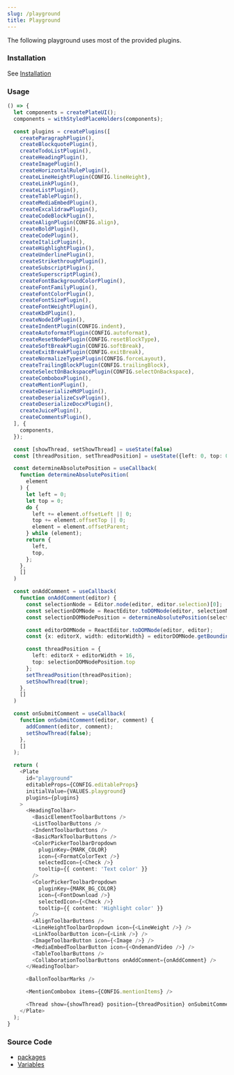 ```yaml
---
slug: /playground
title: Playground
---
```


The following playground uses most of the provided plugins.

### Installation

See [Installation](/docs/installation)

### Usage

```ts live
() => {
  let components = createPlateUI();
  components = withStyledPlaceHolders(components);

  const plugins = createPlugins([
    createParagraphPlugin(),
    createBlockquotePlugin(),
    createTodoListPlugin(),
    createHeadingPlugin(),
    createImagePlugin(),
    createHorizontalRulePlugin(),
    createLineHeightPlugin(CONFIG.lineHeight),
    createLinkPlugin(),
    createListPlugin(),
    createTablePlugin(),
    createMediaEmbedPlugin(),
    createExcalidrawPlugin(),
    createCodeBlockPlugin(),
    createAlignPlugin(CONFIG.align),
    createBoldPlugin(),
    createCodePlugin(),
    createItalicPlugin(),
    createHighlightPlugin(),
    createUnderlinePlugin(),
    createStrikethroughPlugin(),
    createSubscriptPlugin(),
    createSuperscriptPlugin(),
    createFontBackgroundColorPlugin(),
    createFontFamilyPlugin(),
    createFontColorPlugin(),
    createFontSizePlugin(),
    createFontWeightPlugin(),
    createKbdPlugin(),
    createNodeIdPlugin(),
    createIndentPlugin(CONFIG.indent),
    createAutoformatPlugin(CONFIG.autoformat),
    createResetNodePlugin(CONFIG.resetBlockType),
    createSoftBreakPlugin(CONFIG.softBreak),
    createExitBreakPlugin(CONFIG.exitBreak),
    createNormalizeTypesPlugin(CONFIG.forceLayout),
    createTrailingBlockPlugin(CONFIG.trailingBlock),
    createSelectOnBackspacePlugin(CONFIG.selectOnBackspace),
    createComboboxPlugin(),
    createMentionPlugin(),
    createDeserializeMdPlugin(),
    createDeserializeCsvPlugin(),
    createDeserializeDocxPlugin(),
    createJuicePlugin(),
    createCommentsPlugin(),
  ], {
    components,
  });

  const [showThread, setShowThread] = useState(false)
  const [threadPosition, setThreadPosition] = useState({left: 0, top: 0})

  const determineAbsolutePosition = useCallback(
    function determineAbsolutePosition(
      element
    ) {
      let left = 0;
      let top = 0;
      do {
        left += element.offsetLeft || 0;
        top += element.offsetTop || 0;
        element = element.offsetParent;
      } while (element);
      return {
        left,
        top,
      };
    },
    []
  )

  const onAddComment = useCallback(
    function onAddComment(editor) {
      const selectionNode = Editor.node(editor, editor.selection)[0];
      const selectionDOMNode = ReactEditor.toDOMNode(editor, selectionNode);
      const selectionDOMNodePosition = determineAbsolutePosition(selectionDOMNode);

      const editorDOMNode = ReactEditor.toDOMNode(editor, editor);
      const {x: editorX, width: editorWidth} = editorDOMNode.getBoundingClientRect();

      const threadPosition = {
        left: editorX + editorWidth + 16,
        top: selectionDOMNodePosition.top
      };
      setThreadPosition(threadPosition);
      setShowThread(true);
    },
    []
  )

  const onSubmitComment = useCallback(
    function onSubmitComment(editor, comment) {
      addComment(editor, comment);
      setShowThread(false);
    },
    []
  );

  return (
    <Plate
      id="playground"
      editableProps={CONFIG.editableProps}
      initialValue={VALUES.playground}
      plugins={plugins}
    >
      <HeadingToolbar>
        <BasicElementToolbarButtons />
        <ListToolbarButtons />
        <IndentToolbarButtons />
        <BasicMarkToolbarButtons />
        <ColorPickerToolbarDropdown
          pluginKey={MARK_COLOR}
          icon={<FormatColorText />}
          selectedIcon={<Check />}
          tooltip={{ content: 'Text color' }}
        />
        <ColorPickerToolbarDropdown
          pluginKey={MARK_BG_COLOR}
          icon={<FontDownload />}
          selectedIcon={<Check />}
          tooltip={{ content: 'Highlight color' }}
        />
        <AlignToolbarButtons />
        <LineHeightToolbarDropdown icon={<LineWeight />} />
        <LinkToolbarButton icon={<Link />} />
        <ImageToolbarButton icon={<Image />} />
        <MediaEmbedToolbarButton icon={<OndemandVideo />} />
        <TableToolbarButtons />
        <CollaborationToolbarButtons onAddComment={onAddComment} />
      </HeadingToolbar>

      <BallonToolbarMarks />

      <MentionCombobox items={CONFIG.mentionItems} />

      <Thread show={showThread} position={threadPosition} onSubmitComment={onSubmitComment} />
    </Plate>
  );
}
```

### Source Code

- [packages](https://github.com/udecode/plate/tree/main/packages)
- [Variables](https://github.com/udecode/plate/blob/main/docs/src/live/live.tsx)
